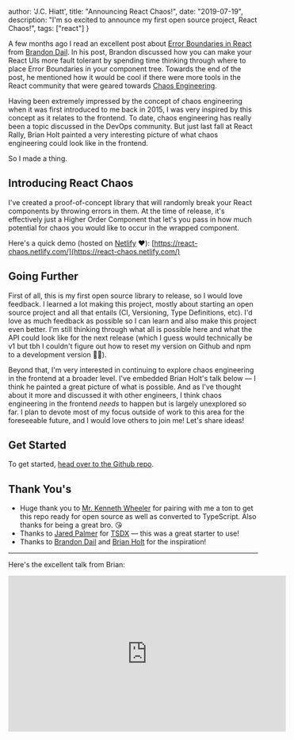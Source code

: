 
  author: 'J.C. Hiatt',
  title: "Announcing React Chaos!",
  date: "2019-07-19",
  description: "I'm so excited to announce my first open source project, React Chaos!",
  tags: ["react"]
}


A few months ago I read an excellent post about [Error Boundaries in React](https://aweary.dev/fault-tolerance-react/) from [Brandon Dail](https://twitter.com/aweary). In his post, Brandon discussed how you can make your React UIs more fault tolerant by spending time thinking through where to place Error Boundaries in your component tree. Towards the end of the post, he mentioned how it would be cool if there were more tools in the React community that were geared towards [Chaos Engineering](https://en.wikipedia.org/wiki/Chaos_engineering).

Having been extremely impressed by the concept of chaos engineering when it was first introduced to me back in 2015, I was very inspired by this concept as it relates to the frontend. To date, chaos engineering has really been a topic discussed in the DevOps community. But just last fall at React Rally, Brian Holt painted a very interesting picture of what chaos engineering could look like in the frontend.

So I made a thing.

## Introducing React Chaos

I've created a proof-of-concept library that will randomly break your React components by throwing errors in them. At the time of release, it's effectively just a Higher Order Component that let's you pass in how much potential for chaos you would like to occur in the wrapped component.

Here's a quick demo (hosted on [Netlify](https://netlify.com) ❤️): [https://react-chaos.netlify.com/](https://react-chaos.netlify.com/)

## Going Further

First of all, this is my first open source library to release, so I would love feedback. I learned a lot making this project, mostly about starting an open source project and all that entails (CI, Versioning, Type Definitions, etc). I'd love as much feedback as possible so I can learn and also make this project even better. I'm still thinking through what all is possible here and what the API could look like for the next release (which I guess would technically be v1 but tbh I couldn't figure out how to reset my version on Github and npm to a development version 🤷‍♂️).

Beyond that, I'm very interested in continuing to explore chaos engineering in the frontend at a broader level. I've embedded Brian Holt's talk below — I think he painted a great picture of what is possible. And as I've thought about it more and discussed it with other engineers, I think chaos engineering in the frontend _needs_ to happen but is largely unexplored so far. I plan to devote most of my focus outside of work to this area for the foreseeable future, and I would love others to join me! Let's share ideas!

## Get Started

To get started, [head over to the Github repo](https://github.com/jchiatt/react-chaos).

## Thank You's

- Huge thank you to [Mr. Kenneth Wheeler](https://twitter.com/ken_wheeler) for pairing with me a ton to get this repo ready for open source as well as converted to TypeScript. Also thanks for being a great bro. 😘
- Thanks to [Jared Palmer](https://twitter.com/jaredpalmer) for [TSDX](https://github.com/palmerhq/tsdx) — this was a great starter to use!
- Thanks to [Brandon Dail](https://twitter.com/aweary) and [Brian Holt](https://twitter.com/holtbt) for the inspiration!

---

Here's the excellent talk from Brian:

<iframe width="560" height="315" src="https://www.youtube-nocookie.com/embed/A4_rRj-4Mv0" frameborder="0" allow="accelerometer; autoplay; encrypted-media; gyroscope; picture-in-picture" allowfullscreen></iframe>
